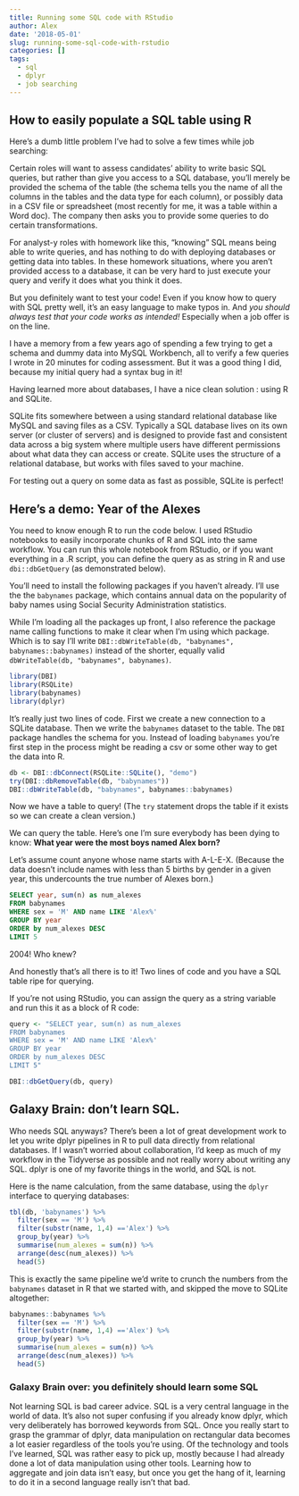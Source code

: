```yaml
---
title: Running some SQL code with RStudio
author: Alex
date: '2018-05-01'
slug: running-some-sql-code-with-rstudio
categories: []
tags:
  - sql
  - dplyr
  - job searching
---
```



## How to easily populate a SQL table using R

Here's a dumb little problem I've had to solve a few times while job searching:

Certain roles will want to assess candidates' ability to write basic SQL queries, but rather than give you access to a SQL database, you'll merely be provided the schema of the table (the schema tells you the name of all the columns in the tables and the data type for each column), or possibly data in a CSV file or spreadsheet (most recently for me, it was a table within a Word doc).  The company then asks you to provide some queries to do certain transformations.

For analyst-y roles with homework like this, "knowing" SQL means being able to write queries, and has nothing to do with deploying databases or getting data into tables. In these homework situations, where you aren't provided access to a database, it can be very hard to just execute your query and verify it does what you think it does.

But you definitely want to test your code! Even if you know how to query with SQL pretty well, it's an easy language to make typos in. And *you should always test that your code works as intended!* Especially when a job offer is on the line. 

I have a memory from a few years ago of spending a few trying to get a schema and dummy data into MySQL Workbench, all to verify a few queries I wrote in 20 minutes for coding assessment. But it was a good thing I did, because my initial query had a syntax bug in it!

Having learned more about databases, I have a nice clean solution : using R and SQLite.

SQLite fits somewhere between a using standard relational database like MySQL and saving files as a CSV.  Typically a SQL database lives on its own server (or cluster of servers) and is designed to provide fast and consistent data across a big system where multiple users have different permissions about what data they can access or create. SQLite uses the structure of a relational database, but works with files saved to your machine.

For testing out a query on some data as fast as possible, SQLite is perfect!

## Here's a demo: Year of the Alexes

You need to know enough R to run the code below. I used RStudio notebooks to easily incorporate chunks of R and SQL into the same workflow.  You can run this whole notebook from RStudio, or if you want everything in a .R script, you can define the query as as string in R and use `dbi::dbGetQuery` (as demonstrated below).

You'll need to install the following packages if you haven't already. I'll use the the `babynames` package, which contains annual data on the popularity of baby names using Social Security Administration statistics.

While I'm loading all the packages up front, I also reference the package name calling functions to make it clear when I'm using which package. Which is to say I'll write `DBI::dbWriteTable(db, "babynames", babynames::babynames)` instead of the shorter, equally valid `dbWriteTable(db, "babynames", babynames)`.

```r
library(DBI)
library(RSQLite)
library(babynames)
library(dplyr)
```

It's really just two lines of code.  First we create a new connection to a SQLite database. Then we write the `babynames` dataset to the table.  The `DBI` package handles the schema for you. Instead of loading `babynames` you're first step in the process might be reading a csv or some other way to get the data into R.

```r
db <- DBI::dbConnect(RSQLite::SQLite(), "demo")
try(DBI::dbRemoveTable(db, "babynames"))
DBI::dbWriteTable(db, "babynames", babynames::babynames)
```

Now we have a table to query! (The `try` statement drops the table if it exists so we can create a clean version.)

We can query the table. Here's one I'm sure everybody has been dying to know: **What year were the most boys named Alex born?**

Let's assume count anyone whose name starts with A-L-E-X. (Because the data doesn't include names with less than 5 births by gender in a given year, this undercounts the true number of Alexes born.)


```sql
SELECT year, sum(n) as num_alexes
FROM babynames
WHERE sex = 'M' AND name LIKE 'Alex%'
GROUP BY year
ORDER by num_alexes DESC
LIMIT 5
```

2004!  Who knew?

And honestly that's all there is to it!  Two lines of code and you have a SQL table ripe for querying.

If you're not using RStudio, you can assign the query as a string variable and run this it as a block of R code:
```r
query <- "SELECT year, sum(n) as num_alexes
FROM babynames
WHERE sex = 'M' AND name LIKE 'Alex%'
GROUP BY year
ORDER by num_alexes DESC
LIMIT 5"

DBI::dbGetQuery(db, query)
```

## Galaxy Brain: don't learn SQL.
Who needs SQL anyways? There's been a lot of great development work to let you write dplyr pipelines in R to pull data directly from relational databases. If I wasn't worried about collaboration, I'd keep as much of my workflow in the Tidyverse as possible and not really worry about writing any SQL. dplyr is one of my favorite things in the world, and SQL is not.

Here is the name calculation, from the same database, using the `dplyr` interface to querying databases:

```r
tbl(db, 'babynames') %>%
  filter(sex == 'M') %>%
  filter(substr(name, 1,4) =='Alex') %>% 
  group_by(year) %>%
  summarise(num_alexes = sum(n)) %>%
  arrange(desc(num_alexes)) %>%
  head(5)
```


This is exactly the same pipeline we'd write to crunch the numbers from the `babynames` dataset in R that we started with, and skipped the move to SQLite altogether:

```r
babynames::babynames %>%
  filter(sex == 'M') %>%
  filter(substr(name, 1,4) =='Alex') %>%
  group_by(year) %>%
  summarise(num_alexes = sum(n)) %>%
  arrange(desc(num_alexes)) %>%
  head(5)
```


### Galaxy Brain over: you definitely should learn some SQL
Not learning SQL is bad career advice. SQL is a very central language in the world of data. It's also not super confusing if you already know dplyr, which very deliberately has borrowed keywords from SQL. Once you really start to grasp the grammar of dplyr, data manipulation on rectangular data becomes a lot easier regardless of the tools you're using. Of the technology and tools I've learned, SQL was rather easy to pick up, mostly because I had already done a lot of data manipulation using other tools. Learning how to aggregate and join data isn't easy, but once you get the hang of it, learning to do it in a second language really isn't that bad.